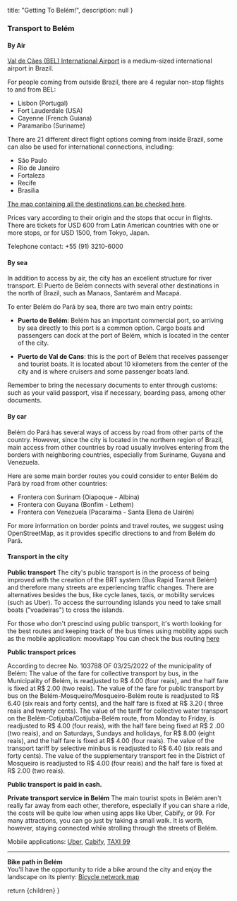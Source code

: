 
  title: "Getting To Belém!",
  description: null
}

### Transport to Belém

#### By Air


[Val de Cães (BEL) International Airport](https://en.wikipedia.org/wiki/Bel%C3%A9m/Val-de-Cans_International_Airport) is a medium-sized international airport in Brazil. 

For people coming from outside Brazil, there are 4 regular non-stop flights to and from BEL:

- Lisbon (Portugal)
- Fort Lauderdale (USA)
- Cayenne (French Guiana)
- Paramaribo (Suriname)

There are 21 different direct flight options coming from inside Brazil, some can also be used for international connections, including:

- São Paulo
- Rio de Janeiro
- Fortaleza
- Recife
- Brasilia

[The map containing all the destinations can be checked here](https://www.flightradar24.com/data/airports/bel/routes).

Prices vary according to their origin and the stops that occur in flights. There are tickets for USD 600 from Latin American countries with one or more stops, or for USD 1500, from Tokyo, Japan.

Telephone contact: +55 (91) 3210-6000

#### By sea

In addition to access by air, the city has an excellent structure for river transport. El Puerto de Belém connects with several other destinations in the north of Brazil, such as Manaos, Santarém and Macapá.

To enter Belém do Pará by sea, there are two main entry points:

- **Puerto de Belém**: Belém has an important commercial port, so arriving by sea directly to this port is a common option. Cargo boats and passengers can dock at the port of Belém, which is located in the center of the city.

- **Puerto de Val de Cans**: this is the port of Belém that receives passenger and tourist boats. It is located about 10 kilometers from the center of the city and is where cruisers and some passenger boats land.

Remember to bring the necessary documents to enter through customs: such as your valid passport, visa if necessary, boarding pass, among other documents.

#### By car

Belém do Pará has several ways of access by road from other parts of the country. However, since the city is located in the northern region of Brazil, main access from other countries by road usually involves entering from the borders with neighboring countries, especially from Suriname, Guyana and Venezuela.

Here are some main border routes you could consider to enter Belém do Pará by road from other countries:
- Frontera con Surinam (Oiapoque - Albina)
- Frontera con Guyana (Bonfim - Lethem) 
- Frontera con Venezuela (Pacaraima - Santa Elena de Uairén)

For more information on border points and travel routes, we suggest using OpenStreetMap, as it provides specific directions to and from Belém do Pará.


#### Transport in the city

**Public transport** 
The city's public transport is in the process of being improved with the creation of the BRT system (Bus Rapid Transit Belém) and therefore many streets are experiencing traffic changes.
There are alternatives besides the bus, like cycle lanes, taxis, or mobility services (such as Uber). To access the surrounding islands you need to take small boats ("voadeiras") to cross the islands.

For those who don't prescind using public transport, it's worth looking for the best routes and keeping track of the bus times using mobility apps such as the mobile application: moovitapp
You can check the bus routing [here](https://semob.belem.pa.gov.br/linhas/)

**Public transport prices** 

According to decree No. 103788 OF 03/25/2022 of the municipality of Belém: 
The value of the fare for collective transport by bus, in the Municipality of Belém, is readjusted to R$ 4.00 (four reais), and the half fare is fixed at R$ 2.00 (two reais).
The value of the fare for public transport by bus on the Belém-Mosqueiro/Mosqueiro-Belém route is readjusted to R$ 6.40 (six reais and forty cents), and the half fare is fixed at R$ 3.20 ( three reais and twenty cents).
The value of the tariff for collective water transport on the Belém-Cotijuba/Cotijuba-Belém route, from Monday to Friday, is readjusted to R$ 4.00 (four reais), with the half fare being fixed at R$ 2 .00 (two reais), and on Saturdays, Sundays and holidays, for R$ 8.00 (eight reais), and the half fare is fixed at R$ 4.00 (four reais).
The value of the transport tariff by selective minibus is readjusted to R$ 6.40 (six reais and forty cents).
The value of the supplementary transport fee in the District of Mosqueiro is readjusted to R$ 4.00 (four reais) and the half fare is fixed at R$ 2.00 (two reais).

**Public transport is paid in cash.**

**Private transport service in Belém** 
The main tourist spots in Belém aren't really far away from each other, therefore, especially if you can share a ride, the costs will be quite low when using apps like Uber, Cabify, or 99. For many attractions, you can go just by taking a small walk.
It is worth, however, staying connected while strolling through the streets of Belém.

Mobile applications: [Uber](https://www.uber.com/global/pt-br/cities/belem/), [Cabify](https://play.google.com/store/apps/details?id=com.cabify.rider), [TAXI 99](https://play.google.com/store/apps/details?id=com.taxis99)

---

**Bike path in Belém**  
You'll have the opportunity to ride a bike around the city and enjoy the landscape on its plenty: [Bicycle network map](https://semob.belem.pa.gov.br/wp-content/uploads/2021/03/Mapa_Rede_Cicloviaria_Realistico-2019.pdf)


  return <MdxLayout metadata={metadata}>{children}</MdxLayout>
}